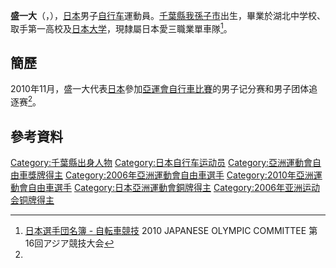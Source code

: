 {{Infobox 單車選手
| ridername     = {{lang|ja|盛 一大}}<br/>{{lang|ja|もり かずひろ}}
| image          = 
| image_size     = 
| caption        = 
| fullname       = 
| nickname       = 
| date_of_birth  = {{birth_date_and_age|1982|9|17}}<ref name="廣州亞運">{{cite web|title=场地自行车 - 盛一大 - 简历|url=http://www.gz2010.cn/info/CHN_CHN/ZB/ZBB101A_CT@@@@@@@@@@@@@@@CHN_number=231251.html|publisher=2010年广州亚运会官方网站}}{{zh-cn}}</ref>
| place_of_birth = {{JPN}}[[千葉縣|千葉縣]][[我孫子市|我孫子市]]
| height         = {{height|m=1.76}}<ref name="廣州亞運"/>
| weight         = {{weight|kg=68}}<ref name="廣州亞運"/>
| country        = {{JPN}}
| currentteam    = 
| discipline     = 
| role           = 車手
| ridertype      = 场地自行车 
| amateuryears   = 
| amateurteams   = 
| proyears       = 2006-2014
| proteams       = [[愛三工業車隊|愛三工業車隊]]
| majorwins      = 
| medaltemplates = 
{{MedalCountry|{{JPN}}}}
{{MedalSport | 男子[[單車|單車]]}}
{{MedalCompetition | [[亞洲單車錦標賽|亞洲單車錦標賽]]}}
{{MedalSilver | [[2009年亞洲單車錦標賽|2009年 登加龍]] | 計分賽}}
{{MedalSilver | [[2009年亞洲單車錦標賽|2009年 登加龍]] | 麥迪遜賽}}
{{MedalSilver | [[2010年亞洲單車錦標賽|2010年 夏爾迦]] | 全能賽}}
{{MedalBronze | [[2011年亞洲單車錦標賽|2011年 呵叻]] | 全能賽}}
{{MedalGold   | [[2012年亞洲單車錦標賽|2012年 吉隆坡]] | 計分賽}}
| updated        = 
}}
'''盛一大'''（{{lang|en|'''MORI Kazuhiro'''}}，{{bd|1982年|9月17日}}），[[日本|日本]]男子[[自行车|自行车]]運動員。[[千葉縣|千葉縣]][[我孫子市|我孫子市]]出生，畢業於湖北中学校、取手第一高校及[[日本大学|日本大学]]，現隸屬日本愛三職業單車隊<ref>[http://www.joc.or.jp/int_games/asia/2010/pdf/member/15_cycling.pdf 日本選手団名簿 - 自転車競技] {{Wayback|url=http://www.joc.or.jp/int_games/asia/2010/pdf/member/15_cycling.pdf |date=20120424231126 }}2010 JAPANESE OLYMPIC COMMITTEE  第16回アジア競技大会{{ja}}</ref>。

==簡歷==
2010年11月，盛一大代表[[2010年亞洲運動會日本代表團|日本]]參加[[2010年亞洲運動會自行車比賽|亞運會自行車比賽]]的男子记分赛和男子团体追逐赛<ref name="廣州亞運"/>。

==參考資料==
{{reflist}}

{{DEFAULTSORT:MORI Kazuhiro}}
[[Category:千葉縣出身人物|Category:千葉縣出身人物]]
[[Category:日本自行车运动员|Category:日本自行车运动员]]
[[Category:亞洲運動會自由車獎牌得主|Category:亞洲運動會自由車獎牌得主]]
[[Category:2006年亞洲運動會自由車選手|Category:2006年亞洲運動會自由車選手]]
[[Category:2010年亞洲運動會自由車選手|Category:2010年亞洲運動會自由車選手]]
[[Category:日本亞洲運動會銅牌得主|Category:日本亞洲運動會銅牌得主]]
[[Category:2006年亚洲运动会铜牌得主|Category:2006年亚洲运动会铜牌得主]]